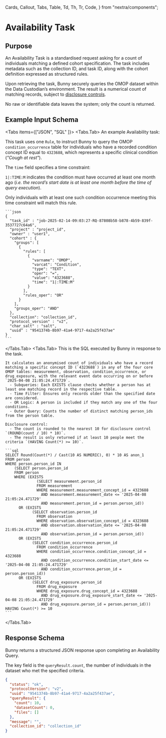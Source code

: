   Cards,
  Callout,
  Tabs,
  Table,
  Td,
  Th,
  Tr,
  Code,
} from "nextra/components";

# Availability Task

## Purpose

An Availability Task is a standardised request asking for a count of individuals matching a defined cohort specification. 
The task includes metadata such as the collection ID, and task ID, along with the cohort definition expressed as structured rules.

Upon retrieving the task, Bunny securely queries the OMOP dataset within the Data Custodian’s environment. 
The result is a numerical count of matching records, subject to [disclosure controls](/concepts/disclosure_controls). 

<Callout>
  No raw or identifiable data leaves the system; only the count is returned.
</Callout>

## Example Input Schema

<Tabs items={["JSON", "SQL" ]}>
  <Tabs.Tab>
  An example Availability task:

  This task uses one `Rule`, to instruct Bunny to query the OMOP `condition_occurrence` table for individuals who have a recorded condition concept ID equal to `4323688`, which represents a specific clinical condition (_"Cough at rest"_). 
  
  The `time` field specifies a time constraint:
  
  `1|:TIME:M` indicates the condition must have occurred at least one month ago (_i.e. the record’s start date is at least one month before the time of query execution_).

  Only individuals with at least one such condition occurrence meeting this time constraint will match this rule.

    ```json
    {
      "task_id" : "job-2025-02-14-09:03:27-RQ-87808b58-b878-4b59-839f-3537727c64a6",
      "project" : "project_id",
      "owner" : "user1",
      "cohort" : {
        "groups": [
          {
            "rules": [
              {
                "varname": "OMOP",
                "varcat": "Condition",
                "type": "TEXT",
                "oper": "=",
                "value": "4323688",
                "time": "1|:TIME:M"
              }
            ],
            "rules_oper": "OR"
          }
        ],
        "groups_oper": "AND"
      },
      "collection": "collection_id",
      "protocol_version" : "v2",
      "char_salt" : "salt",
      "uuid" : "9541374b-8b97-41a4-9717-4a2a25f437ae"
    }
    ```
  </Tabs.Tab>
  <Tabs.Tab>
    This is the SQL executed by Bunny in response to the task.

    It calculates an anonymised count of individuals who have a record matching a specific concept ID (`4323688`) in any of the four core OMOP tables: measurement, observation, condition_occurrence, or drug_exposure, with the relevant event date occurring on or before `2025-04-08 21:05:24.471729`.
	  - Subqueries: Each EXISTS clause checks whether a person has at least one matching record in the respective table.
	  - Time Filter: Ensures only records older than the specified date are considered.
	  - OR Logic: A person is included if they match any one of the four conditions.
	  - Outer Query: Counts the number of distinct matching person_ids from the person table.
	  
    Disclosure control:
	  - The count is rounded to the nearest 10 for disclosure control `(ROUND(count / 10) * 10)`.
	  - The result is only returned if at least 10 people meet the criteria `(HAVING Count(*) >= 10)`.

    ```sql
    SELECT Round(Count(*) / Cast(10 AS NUMERIC), 0) * 10 AS anon_1
    FROM person
    WHERE person.person_id IN
        (SELECT person.person_id
        FROM person
        WHERE (EXISTS
                  (SELECT measurement.person_id
                  FROM measurement
                  WHERE measurement.measurement_concept_id = 4323688
                    AND measurement.measurement_date <= '2025-04-08 21:05:24.471729'
                    AND measurement.person_id = person.person_id))
          OR (EXISTS
                (SELECT observation.person_id
                  FROM observation
                  WHERE observation.observation_concept_id = 4323688
                    AND observation.observation_date <= '2025-04-08 21:05:24.471729'
                    AND observation.person_id = person.person_id))
          OR (EXISTS
                (SELECT condition_occurrence.person_id
                  FROM condition_occurrence
                  WHERE condition_occurrence.condition_concept_id = 4323688
                    AND condition_occurrence.condition_start_date <= '2025-04-08 21:05:24.471729'
                    AND condition_occurrence.person_id = person.person_id))
          OR (EXISTS
                (SELECT drug_exposure.person_id
                  FROM drug_exposure
                  WHERE drug_exposure.drug_concept_id = 4323688
                    AND drug_exposure.drug_exposure_start_date <= '2025-04-08 21:05:24.471729'
                    AND drug_exposure.person_id = person.person_id)))
    HAVING Count(*) >= 10
    ```
  </Tabs.Tab>
</Tabs>

## Response Schema

Bunny returns a structured JSON response upon completing an Availability Query. 

The key field is the `queryResult.count`, the number of individuals in the dataset who met the specified criteria. 

```json
{
  "status": "ok",
  "protocolVersion": "v2",
  "uuid": "9541374b-8b97-41a4-9717-4a2a25f437ae",
  "queryResult": {
    "count": 10,
    "datasetCount": 0,
    "files": []
  },
  "message": "",
  "collection_id": "collection_id"
}
```
